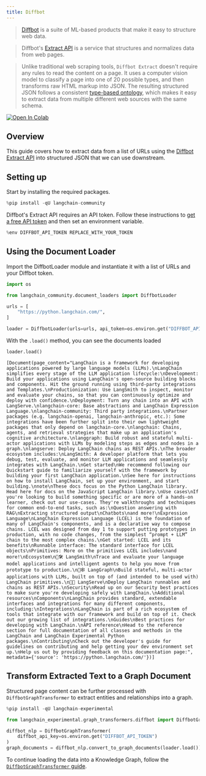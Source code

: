 ```yaml
---
title: Diffbot
---
```


>[Diffbot](https://docs.diffbot.com/docs/getting-started-with-diffbot) is a suite of ML-based products that make it easy to structure web data.

>Diffbot's [Extract API](https://docs.diffbot.com/reference/extract-introduction) is a service that structures and normalizes data from web pages.

>Unlike traditional web scraping tools, `Diffbot Extract` doesn't require any rules to read the content on a page. It uses a computer vision model to classify a page into one of 20 possible types, and then transforms raw HTML markup into JSON. The resulting structured JSON follows a consistent [type-based ontology](https://docs.diffbot.com/docs/ontology), which makes it easy to extract data from multiple different web sources with the same schema.

[![Open In Colab](https://colab.research.google.com/assets/colab-badge.svg)](https://colab.research.google.com/github/langchain-ai/langchain/blob/master/docs/docs/integrations/document_loaders/diffbot.ipynb)

## Overview

This guide covers how to extract data from a list of URLs using the [Diffbot Extract API](https://www.diffbot.com/products/extract/) into structured JSON that we can use downstream.

## Setting up

Start by installing the required packages.

```python
%pip install -qU langchain-community
```

Diffbot's Extract API requires an API token. Follow these instructions to [get a free API token](/oss/integrations/providers/diffbot#installation-and-setup) and then set an environment variable.

```python
%env DIFFBOT_API_TOKEN REPLACE_WITH_YOUR_TOKEN
```

## Using the Document Loader

Import the DiffbotLoader module and instantiate it with a list of URLs and your Diffbot token.

```python
import os

from langchain_community.document_loaders import DiffbotLoader

urls = [
    "https://python.langchain.com/",
]

loader = DiffbotLoader(urls=urls, api_token=os.environ.get("DIFFBOT_API_TOKEN"))
```

With the `.load()` method, you can see the documents loaded

```python
loader.load()
```

```output
[Document(page_content="LangChain is a framework for developing applications powered by large language models (LLMs).\nLangChain simplifies every stage of the LLM application lifecycle:\nDevelopment: Build your applications using LangChain's open-source building blocks and components. Hit the ground running using third-party integrations and Templates.\nProductionization: Use LangSmith to inspect, monitor and evaluate your chains, so that you can continuously optimize and deploy with confidence.\nDeployment: Turn any chain into an API with LangServe.\nlangchain-core: Base abstractions and LangChain Expression Language.\nlangchain-community: Third party integrations.\nPartner packages (e.g. langchain-openai, langchain-anthropic, etc.): Some integrations have been further split into their own lightweight packages that only depend on langchain-core.\nlangchain: Chains, agents, and retrieval strategies that make up an application's cognitive architecture.\nlanggraph: Build robust and stateful multi-actor applications with LLMs by modeling steps as edges and nodes in a graph.\nlangserve: Deploy LangChain chains as REST APIs.\nThe broader ecosystem includes:\nLangSmith: A developer platform that lets you debug, test, evaluate, and monitor LLM applications and seamlessly integrates with LangChain.\nGet started\nWe recommend following our Quickstart guide to familiarize yourself with the framework by building your first LangChain application.\nSee here for instructions on how to install LangChain, set up your environment, and start building.\nnote\nThese docs focus on the Python LangChain library. Head here for docs on the JavaScript LangChain library.\nUse cases\nIf you're looking to build something specific or are more of a hands-on learner, check out our use-cases. They're walkthroughs and techniques for common end-to-end tasks, such as:\nQuestion answering with RAG\nExtracting structured output\nChatbots\nand more!\nExpression Language\nLangChain Expression Language (LCEL) is the foundation of many of LangChain's components, and is a declarative way to compose chains. LCEL was designed from day 1 to support putting prototypes in production, with no code changes, from the simplest “prompt + LLM” chain to the most complex chains.\nGet started: LCEL and its benefits\nRunnable interface: The standard interface for LCEL objects\nPrimitives: More on the primitives LCEL includes\nand more!\nEcosystem\n🦜🛠️ LangSmith\nTrace and evaluate your language model applications and intelligent agents to help you move from prototype to production.\n🦜🕸️ LangGraph\nBuild stateful, multi-actor applications with LLMs, built on top of (and intended to be used with) LangChain primitives.\n🦜🏓 LangServe\nDeploy LangChain runnables and chains as REST APIs.\nSecurity\nRead up on our Security best practices to make sure you're developing safely with LangChain.\nAdditional resources\nComponents\nLangChain provides standard, extendable interfaces and integrations for many different components, including:\nIntegrations\nLangChain is part of a rich ecosystem of tools that integrate with our framework and build on top of it. Check out our growing list of integrations.\nGuides\nBest practices for developing with LangChain.\nAPI reference\nHead to the reference section for full documentation of all classes and methods in the LangChain and LangChain Experimental Python packages.\nContributing\nCheck out the developer's guide for guidelines on contributing and help getting your dev environment set up.\nHelp us out by providing feedback on this documentation page:", metadata={'source': 'https://python.langchain.com/'})]
```

## Transform Extracted Text to a Graph Document

Structured page content can be further processed with `DiffbotGraphTransformer` to extract entities and relationships into a graph.

```python
%pip install -qU langchain-experimental
```

```python
from langchain_experimental.graph_transformers.diffbot import DiffbotGraphTransformer

diffbot_nlp = DiffbotGraphTransformer(
    diffbot_api_key=os.environ.get("DIFFBOT_API_TOKEN")
)
graph_documents = diffbot_nlp.convert_to_graph_documents(loader.load())
```

To continue loading the data into a Knowledge Graph, follow the [`DiffbotGraphTransformer` guide](/oss/integrations/graphs/diffbot/#loading-the-data-into-a-knowledge-graph).
